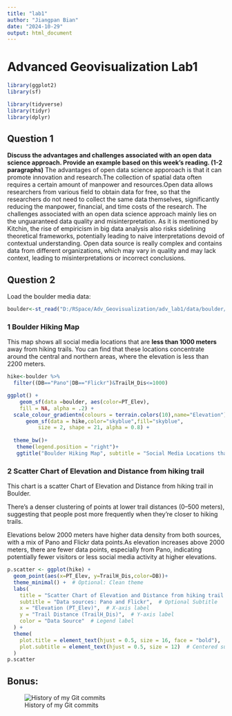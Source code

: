 ```yaml
---
title: "lab1"
author: "Jiangpan Bian"
date: "2024-10-29"
output: html_document
---
```

# Advanced Geovisualization Lab1
```r
library(ggplot2)
library(sf)

library(tidyverse)
library(tidyr)
library(dplyr)
```

## Question 1
**Discuss the advantages and challenges associated with an open data science approach. Provide an example based on this week’s reading. (1-2 paragraphs)**
The advantages of open data science apporoach is that it can promote innovation and research.The collection of spatial data often requires a certain amount of manpower and resources.Open data allows researchers from various field to obtain data for free, so that the researchers do not need to collect the same data themselves, significantly reducing the manpower, financial, and time costs of the research. 
The challenges associated with an open data science approach mainly lies on the unguaranteed data quality and misinterpretation. As it is mentioned by Kitchin, the rise of empiricism in big data analysis also risks sidelining theoretical frameworks, potentially leading to naive interpretations devoid of contextual understanding. Open data source is really complex and contains data from different organizations, which may vary in quality and may lack context, leading to misinterpretations or incorrect conclusions.


## Question 2
Load the boulder media data:
```r
boulder<-st_read("D:/RSpace/Adv_Geovisualization/adv_lab1/data/boulder/BoulderSocialMedia.shp")
```

### 1 Boulder Hiking Map

This map shows all social media locations that are **less than 1000 meters** away from hiking trails. You can find that these locations concentrate around the central and northern areas, where the elevation is less than 2200 meters.

```r
hike<-boulder %>%
  filter((DB=="Pano"|DB=="Flickr")&TrailH_Dis<=1000)

ggplot() +
    geom_sf(data =boulder, aes(color=PT_Elev),
    fill = NA, alpha = .2) +
  scale_colour_gradientn(colours = terrain.colors(10),name="Elevation") +  
      geom_sf(data = hike,color="skyblue",fill="skyblue",
          size = 2, shape = 21, alpha = 0.8) +
  
  theme_bw()+
   theme(legend.position = "right")+
   ggtitle("Boulder Hiking Map", subtitle = "Social Media Locations that are close to hiking trail")

```
### 2 Scatter Chart of Elevation and Distance from hiking trail

This chart is a scatter Chart of Elevation and Distance from hiking trail in Boulder.

There’s a denser clustering of points at lower trail distances (0–500 meters), suggesting that people post more frequently when they’re closer to hiking trails.

Elevations below 2000 meters have higher data density from both sources, with a mix of Pano and Flickr data points.As elevation increases above 2000 meters, there are fewer data points, especially from Pano, indicating potentially fewer visitors or less social media activity at higher elevations.


```r

p.scatter <- ggplot(hike) + 
  geom_point(aes(x=PT_Elev, y=TrailH_Dis,color=DB))+
  theme_minimal() +  # Optional: Clean theme
  labs(
    title = "Scatter Chart of Elevation and Distance from hiking trail of Boulder",  # Title
    subtitle = "Data sources: Pano and Flickr",  # Optional Subtitle
    x = "Elevation (PT_Elev)",  # X-axis label
    y = "Trail Distance (TrailH_Dis)",  # Y-axis label
    color = "Data Source"  # Legend label
  ) +
  theme(
    plot.title = element_text(hjust = 0.5, size = 16, face = "bold"),  # Centered and bold title
    plot.subtitle = element_text(hjust = 0.5, size = 12)  # Centered subtitle
  )
p.scatter


```

## Bonus:
![History of my Git commits](图片链接)
